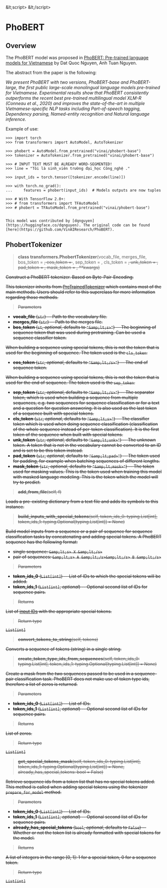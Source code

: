 &amp;lt;script>
&amp;lt;/script>

<!--Copyright 2020 The HuggingFace Team. All rights reserved.

Licensed under the Apache License, Version 2.0 (the "License"); you may not use this file except in compliance with
the License. You may obtain a copy of the License at

http://www.apache.org/licenses/LICENSE-2.0

Unless required by applicable law or agreed to in writing, software distributed under the License is distributed on
an "AS IS" BASIS, WITHOUT WARRANTIES OR CONDITIONS OF ANY KIND, either express or implied. See the License for the
specific language governing permissions and limitations under the License.
-->

# PhoBERT

## Overview

The PhoBERT model was proposed in [PhoBERT: Pre-trained language models for Vietnamese](https://www.aclweb.org/anthology/2020.findings-emnlp.92.pdf) by Dat Quoc Nguyen, Anh Tuan Nguyen.

The abstract from the paper is the following:

*We present PhoBERT with two versions, PhoBERT-base and PhoBERT-large, the first public large-scale monolingual
language models pre-trained for Vietnamese. Experimental results show that PhoBERT consistently outperforms the recent
best pre-trained multilingual model XLM-R (Conneau et al., 2020) and improves the state-of-the-art in multiple
Vietnamese-specific NLP tasks including Part-of-speech tagging, Dependency parsing, Named-entity recognition and
Natural language inference.*

Example of use:

```
>>> import torch
>>> from transformers import AutoModel, AutoTokenizer

>>> phobert = AutoModel.from_pretrained("vinai/phobert-base")
>>> tokenizer = AutoTokenizer.from_pretrained("vinai/phobert-base")

>>> # INPUT TEXT MUST BE ALREADY WORD-SEGMENTED!
>>> line = "Tôi là sinh_viên trường đại_học Công_nghệ ."

>>> input_ids = torch.tensor([tokenizer.encode(line)])

>>> with torch.no_grad():
...     features = phobert(input_ids)  # Models outputs are now tuples

>>> # With TensorFlow 2.0+:
>>> # from transformers import TFAutoModel
>>> # phobert = TFAutoModel.from_pretrained("vinai/phobert-base")


This model was contributed by [dqnguyen](https://huggingface.co/dqnguyen). The original code can be found [here](https://github.com/VinAIResearch/PhoBERT).
```

## PhobertTokenizer

<a id='transformers.PhobertTokenizer'></a>
> **class transformers.PhobertTokenizer**(vocab_file, merges_file, bos_token = <s>, eos_token = </s>, sep_token = </s>, cls_token = <s>, unk_token = <unk>, pad_token = <pad>, mask_token = <mask>, **kwargs)


Construct a PhoBERT tokenizer. Based on Byte-Pair-Encoding.

This tokenizer inherits from [PreTrainedTokenizer](main_classes/tokenizer.html#transformers.PreTrainedTokenizer) which contains most of the main methods.
Users should refer to this superclass for more information regarding those methods.

> Parameters

- **vocab_file** (`str`) --
  Path to the vocabulary file.
- **merges_file** (`str`) --
  Path to the merges file.
- **bos_token** (`st`, _optional_, defaults to `"&amp;lt;s>"`) --
  The beginning of sequence token that was used during pretraining. Can be used a sequence classifier token.

<Tip>

When building a sequence using special tokens, this is not the token that is used for the beginning of
sequence. The token used is the `cls_token`.

</Tip>

- **eos_token** (`str`, _optional_, defaults to `"&amp;lt;/s>"`) --
  The end of sequence token.

<Tip>

When building a sequence using special tokens, this is not the token that is used for the end of
sequence. The token used is the `sep_token`.

</Tip>

- **sep_token** (`str`, _optional_, defaults to `"&amp;lt;/s>"`) --
  The separator token, which is used when building a sequence from multiple sequences, e.g. two sequences for
  sequence classification or for a text and a question for question answering. It is also used as the last
  token of a sequence built with special tokens.
- **cls_token** (`str`, _optional_, defaults to `"&amp;lt;s>"`) --
  The classifier token which is used when doing sequence classification (classification of the whole sequence
  instead of per-token classification). It is the first token of the sequence when built with special tokens.
- **unk_token** (`str`, _optional_, defaults to `"&amp;lt;unk>"`) --
  The unknown token. A token that is not in the vocabulary cannot be converted to an ID and is set to be this
  token instead.
- **pad_token** (`str`, _optional_, defaults to `"&amp;lt;pad>"`) --
  The token used for padding, for example when batching sequences of different lengths.
- **mask_token** (`str`, _optional_, defaults to `"&amp;lt;mask>"`) --
  The token used for masking values. This is the token used when training this model with masked language
  modeling. This is the token which the model will try to predict.


<a id='transformers.PhobertTokenizer.add_from_file'></a>
> **add\_from\_file**(self, f)


Loads a pre-existing dictionary from a text file and adds its symbols to this instance.


<a id='transformers.PhobertTokenizer.build_inputs_with_special_tokens'></a>
> **build\_inputs\_with\_special\_tokens**(self, token_ids_0: typing.List[int], token_ids_1: typing.Optional[typing.List[int]] = None)


Build model inputs from a sequence or a pair of sequence for sequence classification tasks by concatenating and
adding special tokens. A PhoBERT sequence has the following format:

- single sequence: `&amp;lt;s> X &amp;lt;/s>`
- pair of sequences: `&amp;lt;s> A &amp;lt;/s>&amp;lt;/s> B &amp;lt;/s>`

> Parameters

- **token_ids_0** (`List[int]`) --
  List of IDs to which the special tokens will be added.
- **token_ids_1** (`List[int]`, _optional_) --
  Optional second list of IDs for sequence pairs.

> Returns

List of [input IDs](../glossary.html#input-ids) with the appropriate special tokens.

> Return type

`List[int]`


<a id='transformers.PhobertTokenizer.convert_tokens_to_string'></a>
> **convert\_tokens\_to\_string**(self, tokens)

Converts a sequence of tokens (string) in a single string.

<a id='transformers.PhobertTokenizer.create_token_type_ids_from_sequences'></a>
> **create\_token\_type\_ids\_from\_sequences**(self, token_ids_0: typing.List[int], token_ids_1: typing.Optional[typing.List[int]] = None)


Create a mask from the two sequences passed to be used in a sequence-pair classification task. PhoBERT does not
make use of token type ids, therefore a list of zeros is returned.

> Parameters

- **token_ids_0** (`List[int]`) --
  List of IDs.
- **token_ids_1** (`List[int]`, _optional_) --
  Optional second list of IDs for sequence pairs.

> Returns

List of zeros.

> Return type

`List[int]`


<a id='transformers.PhobertTokenizer.get_special_tokens_mask'></a>
> **get\_special\_tokens\_mask**(self, token_ids_0: typing.List[int], token_ids_1: typing.Optional[typing.List[int]] = None, already_has_special_tokens: bool = False)


Retrieve sequence ids from a token list that has no special tokens added. This method is called when adding
special tokens using the tokenizer `prepare_for_model` method.

> Parameters

- **token_ids_0** (`List[int]`) --
  List of IDs.
- **token_ids_1** (`List[int]`, _optional_) --
  Optional second list of IDs for sequence pairs.
- **already_has_special_tokens** (`bool`, _optional_, defaults to `False`) --
  Whether or not the token list is already formatted with special tokens for the model.

> Returns

A list of integers in the range [0, 1]: 1 for a special token, 0 for a sequence token.

> Return type

`List[int]`

